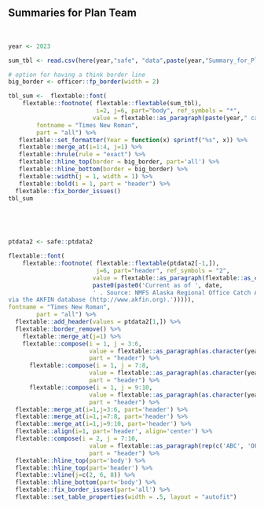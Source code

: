 ## Summaries for Plan Team

<br>

```r

year <- 2023

sum_tbl <- read.csv(here(year,"safe", "data",paste(year,"Summary_for_Plan_Team_Octopus.csv", sep = "-")))

# option for having a think border line
big_border <- officer::fp_border(width = 2)

tbl_sum <-  flextable::font(
    flextable::footnote( flextable::flextable(sum_tbl), 
                         i=2, j=6, part="body", ref_symbols = "*", 
                        value = flextable::as_paragraph(paste(year," catch as of ", last_cat_date, ", sourced ", cur_yr_date, " from the NMFS Alaska Regional Office using the AKFIN database (http://www.akfin.org)."))),
        fontname = "Times New Roman",
        part = "all") %>%
   flextable::set_formatter(Year = function(x) sprintf("%s", x)) %>% 
   flextable::merge_at(i=1:4, j=1) %>% 
   flextable::hrule(rule = "exact") %>% 
   flextable::hline_top(border = big_border, part='all') %>% 
   flextable::hline_bottom(border = big_border) %>%
   flextable::width(j = 1, width = 1) %>%
   flextable::bold(i = 1, part = "header") %>%
  flextable::fix_border_issues()
tbl_sum

    
```

<br>

```r
ptdata2 <- safe::ptdata2

flextable::font(
    flextable::footnote( flextable::flextable(ptdata2[-1,]), 
                         j=6, part="header", ref_symbols = "2", 
                        value = flextable::as_paragraph(flextable::as_chunk(
                        paste0(paste0('Current as of ', date, 
                        ' . Source: NMFS Alaska Regional Office Catch Accounting System
via the AKFIN database (http://www.akfin.org).'))))),
fontname = "Times New Roman",
        part = "all") %>% 
  flextable::add_header(values = ptdata2[1,]) %>% 
  flextable::border_remove() %>% 
    flextable::merge_at(j=1) %>% 
    flextable::compose(i = 1, j = 3:6, 
                       value = flextable::as_paragraph(as.character(year-1)), 
                       part = "header") %>% 
      flextable::compose(i = 1, j = 7:8, 
                       value = flextable::as_paragraph(as.character(year)), 
                       part = "header") %>% 
      flextable::compose(i = 1, j = 9:10, 
                       value = flextable::as_paragraph(as.character(year+1)), 
                       part = "header") %>% 
  flextable::merge_at(i=1,j=3:6, part='header') %>% 
  flextable::merge_at(i=1,j=7:8, part='header') %>% 
  flextable::merge_at(i=1,j=9:10, part='header') %>%
  flextable::align(i=1, part='header', align='center') %>% 
  flextable::compose(i = 2, j = 7:10, 
                       value = flextable::as_paragraph(rep(c('ABC', 'OFL'), 2)), 
                       part = "header") %>% 
  flextable::hline_top(part='body') %>% 
  flextable::hline_top(part='header') %>% 
  flextable::vline(j=c(2, 6, 8)) %>% 
  flextable::hline_bottom(part='body') %>% 
  flextable::fix_border_issues(part='all') %>% 
  flextable::set_table_properties(width = .5, layout = "autofit")
  
```
